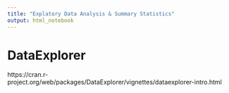 ```yaml
---
title: "Explatory Data Analysis & Summary Statistics"
output: html_notebook
---
```



# DataExplorer

https://cran.r-project.org/web/packages/DataExplorer/vignettes/dataexplorer-intro.html


